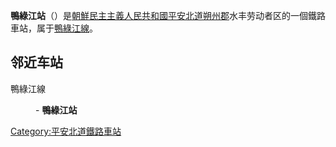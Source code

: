 {{unreferenced|time=2015-02-19T13:43:28+00:00}}
{{朝鮮半島車站資訊
|公司色 = blue
|文字色 = 
|站名 = 鴨綠江站
|圖片 = 
|pxl = 
|圖片說明 =
|前一站 = [[富丰站|富丰]]
|前一站距離 = 4.1
|後一站距離 = 
|後一站 = 
|所屬路線 = [[鴨綠江線|鴨綠江線]]
|距離 = 4.1
|起點站 = [[富丰站|富丰]]
|諺文 = 압록강역
|朝鮮漢字 = 鴨綠江驛
|文觀部式 = Amnokkang-yeok
|馬-賴式 = Amrokkang-yŏk
|副站名 = 
|車站編號 = 
|停站路線數 = 
|所屬公司 = [[朝鮮民主主義人民共和國鐵道省|朝鮮民主主義人民共和國鐵道省]]
|所在地 =[[平安北道|平安北道]][[朔州郡|朔州郡]]水丰劳动者区
|車站構造 = 地面车站
|月台配置 = 
|啟用年月日 =
|廢站年月日 = 
|上下車人次 = 
|統計年度 = 
|轉車 = 
|備註 = 
|全寬備註 = 
}}

'''鴨綠江站'''（{{lang-ko|압록강역}}）是[[朝鮮民主主義人民共和國|朝鮮民主主義人民共和國]][[平安北道|平安北道]][[朔州郡|朔州郡]]水丰劳动者区的一個鐵路車站，属于[[鴨綠江線|鴨綠江線]]。

==邻近车站==
鴨綠江線
:{{illm|富丰站|en|Pupung Station|ja|富豊駅}} - '''鴨綠江站'''

{{朝鲜铁路小作品}}

{{鴨綠江線}}

[[Category:平安北道鐵路車站|Category:平安北道鐵路車站]]
